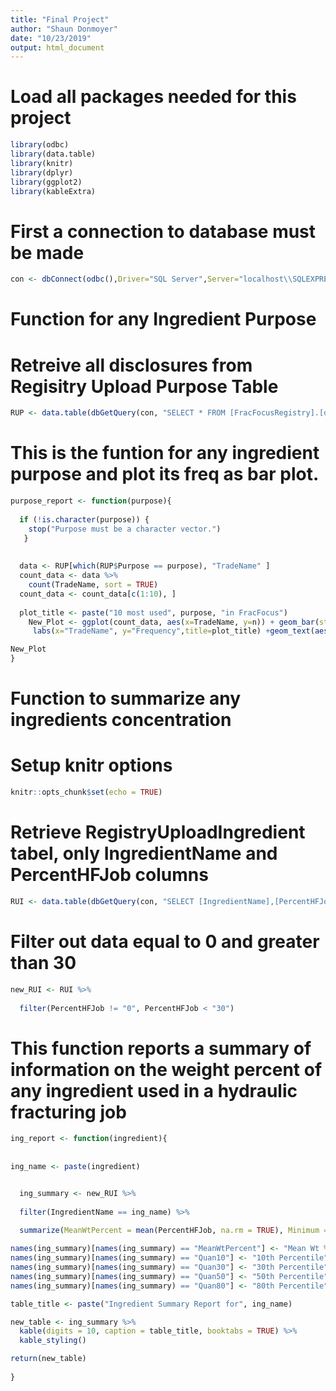 ```yaml
---
title: "Final Project"
author: "Shaun Donmoyer"
date: "10/23/2019"
output: html_document
---
```


# Load all packages needed for this project

```r
library(odbc)
library(data.table)
library(knitr)
library(dplyr)
library(ggplot2)
library(kableExtra)
```


# First a connection to database must be made
```r
con <- dbConnect(odbc(),Driver="SQL Server",Server="localhost\\SQLEXPRESS", Database="FracFocusRegistry", Trusted_Connection="True") 
```


# Function for any Ingredient Purpose

# Retreive all disclosures from Regisitry Upload Purpose Table
```r
RUP <- data.table(dbGetQuery(con, "SELECT * FROM [FracFocusRegistry].[dbo].[RegistryUploadPurpose]"))
```


# This is the funtion for any ingredient purpose and plot its freq as bar plot.

```r
purpose_report <- function(purpose){
  
  if (!is.character(purpose)) {
    stop("Purpose must be a character vector.")
   }
  
  
  data <- RUP[which(RUP$Purpose == purpose), "TradeName" ]
  count_data <- data %>% 
    count(TradeName, sort = TRUE)
  count_data <- count_data[c(1:10), ]
    
  plot_title <- paste("10 most used", purpose, "in FracFocus")
    New_Plot <- ggplot(count_data, aes(x=TradeName, y=n)) + geom_bar(stat="identity", color="blue",fill="white") + 
     labs(x="TradeName", y="Frequency",title=plot_title) +geom_text(aes(label=n), vjust=1.6, color="black", size=3.5)+theme(axis.text.x=element_text(size=10,angle=45,hjust=1,vjust=1))

New_Plot
}
```






# Function to summarize any ingredients concentration


# Setup knitr options
```r
knitr::opts_chunk$set(echo = TRUE)
```

# Retrieve RegistryUploadIngredient tabel, only IngredientName and PercentHFJob columns
```r
RUI <- data.table(dbGetQuery(con, "SELECT [IngredientName],[PercentHFJob] FROM [FracFocusRegistry].[dbo].[RegistryUploadIngredients]"))
```


# Filter out data equal to 0 and greater than 30
```r
new_RUI <- RUI %>%
  
  filter(PercentHFJob != "0", PercentHFJob < "30")
```


# This function reports a summary of information on the weight percent of any ingredient used in a hydraulic fracturing job

```r
ing_report <- function(ingredient){
  
  
ing_name <- paste(ingredient)


  ing_summary <- new_RUI %>%
  
  filter(IngredientName == ing_name) %>%
  
  summarize(MeanWtPercent = mean(PercentHFJob, na.rm = TRUE), Minimum = min(PercentHFJob, na.rm=TRUE), Maximum = max(PercentHFJob, na.rm = TRUE), Count = n(), Quan10 = quantile(PercentHFJob, .1, na.rm = TRUE), Quan30 = quantile(PercentHFJob, .3, na.rm =TRUE), Quan50 = quantile(PercentHFJob, .5, na.rm = TRUE), Quan80 = quantile(PercentHFJob, .8, na.rm = TRUE))

names(ing_summary)[names(ing_summary) == "MeanWtPercent"] <- "Mean Wt %"
names(ing_summary)[names(ing_summary) == "Quan10"] <- "10th Percentile"
names(ing_summary)[names(ing_summary) == "Quan30"] <- "30th Percentile"
names(ing_summary)[names(ing_summary) == "Quan50"] <- "50th Percentile"
names(ing_summary)[names(ing_summary) == "Quan80"] <- "80th Percentile"

table_title <- paste("Ingredient Summary Report for", ing_name)

new_table <- ing_summary %>%
  kable(digits = 10, caption = table_title, booktabs = TRUE) %>%
  kable_styling()

return(new_table)
  
}

```


